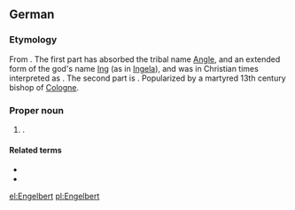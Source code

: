 {{wikipedia|lang=de}}
==German==

===Etymology===
From {{etyl|goh|de}}. The first part has absorbed the tribal name [[Angle]], and an extended form of the god's name [[Ing]] (as in [[Ingela]]), and was in Christian times interpreted as {{term|Engel||an angel|lang=de}}. The second part is {{term|beraht||bright|lang=goh}}. Popularized by a martyred 13th century bishop of [[Cologne]].

===Proper noun===
{{de-proper noun}}

# {{given name|male|lang=de}}.

====Related terms====
* {{l|de|Engel}}
* {{l|de|Engelbrecht}}

[[el:Engelbert]]
[[pl:Engelbert]]